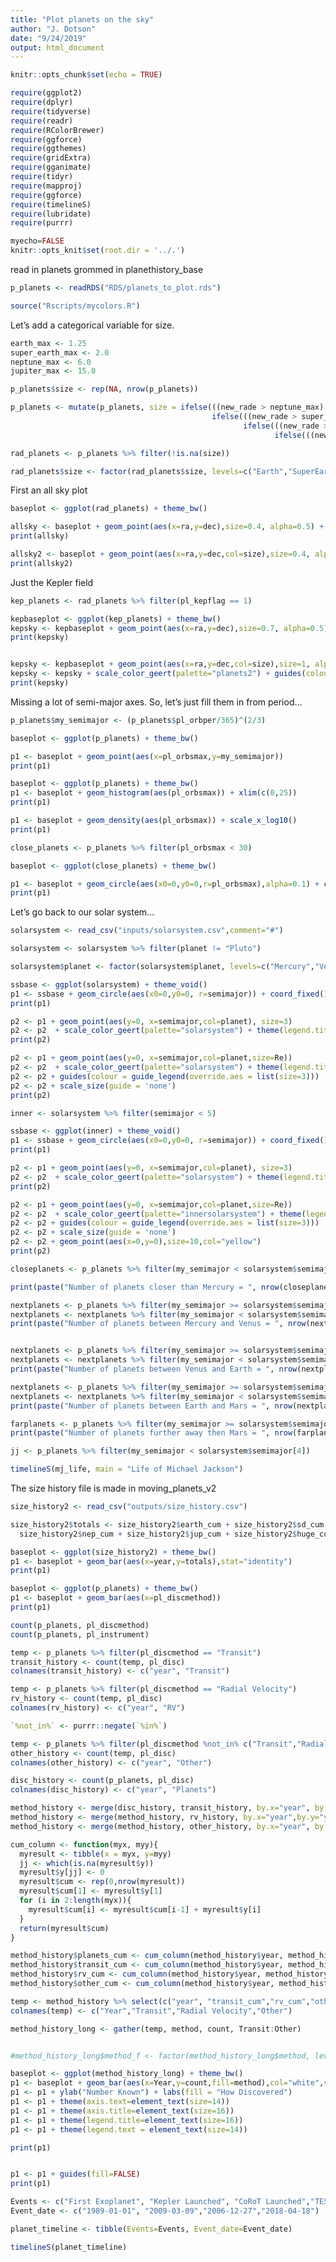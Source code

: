 ```yaml
---
title: "Plot planets on the sky"
author: "J. Dotson"
date: "9/24/2019"
output: html_document
---
```


```r
knitr::opts_chunk$set(echo = TRUE)

require(ggplot2)
require(dplyr)
require(tidyverse)
require(readr)
require(RColorBrewer)
require(ggforce)
require(ggthemes)
require(gridExtra)
require(gganimate)
require(tidyr)
require(mapproj)
require(ggforce)
require(timelineS)
require(lubridate)
require(purrr)

myecho=FALSE
knitr::opts_knit$set(root.dir = '../.')

```

read in planets grommed in planethistory_base

```r

p_planets <- readRDS("RDS/planets_to_plot.rds")

source("Rscripts/mycolors.R")

```

Let's add a categorical variable for size.

```r

earth_max <- 1.25
super_earth_max <- 2.0
neptune_max <- 6.0
jupiter_max <- 15.0

p_planets$size <- rep(NA, nrow(p_planets))

p_planets <- mutate(p_planets, size = ifelse(((new_rade > neptune_max) & (new_rade <= jupiter_max)), "Jupiter",
                                             ifelse(((new_rade > super_earth_max) & (new_rade <= neptune_max)), "Neptune",
                                                    ifelse(((new_rade > earth_max)& (new_rade <= super_earth_max)), "SuperEarth",
                                                           ifelse(((new_rade > 0) & (new_rade <= earth_max)), "Earth", "Huge")))))

rad_planets <- p_planets %>% filter(!is.na(size))

rad_planets$size <- factor(rad_planets$size, levels=c("Earth","SuperEarth","Neptune","Jupiter","Huge"))

```





First an all sky plot


```r

baseplot <- ggplot(rad_planets) + theme_bw()

allsky <- baseplot + geom_point(aes(x=ra,y=dec),size=0.4, alpha=0.5) + coord_map(projection="mollweide")
print(allsky)

allsky2 <- baseplot + geom_point(aes(x=ra,y=dec,col=size),size=0.4, alpha=0.5) + coord_fixed()
print(allsky2)

```

Just the Kepler field

```r
kep_planets <- rad_planets %>% filter(pl_kepflag == 1)

kepbaseplot <- ggplot(kep_planets) + theme_bw()
kepsky <- kepbaseplot + geom_point(aes(x=ra,y=dec),size=0.7, alpha=0.5) + coord_map(projection="mollweide")
print(kepsky)


kepsky <- kepbaseplot + geom_point(aes(x=ra,y=dec,col=size),size=1, alpha=1) + coord_map(projection="mollweide")
kepsky <- kepsky + scale_color_geert(palette="planets2") + guides(colour = guide_legend(override.aes = list(size=3)))
print(kepsky)


```

Missing a lot of semi-major axes.  So, let's just fill them in from period...

```r
p_planets$my_semimajor <- (p_planets$pl_orbper/365)^(2/3)
```

```r
baseplot <- ggplot(p_planets) + theme_bw()

p1 <- baseplot + geom_point(aes(x=pl_orbsmax,y=my_semimajor))
print(p1)

```



```r
baseplot <- ggplot(p_planets) + theme_bw()
p1 <- baseplot + geom_histogram(aes(pl_orbsmax)) + xlim(c(0,25))
print(p1)

p1 <- baseplot + geom_density(aes(pl_orbsmax)) + scale_x_log10()
print(p1)


```




```r

close_planets <- p_planets %>% filter(pl_orbsmax < 30)

baseplot <- ggplot(close_planets) + theme_bw()

p1 <- baseplot + geom_circle(aes(x0=0,y0=0,r=pl_orbsmax),alpha=0.1) + coord_fixed()
print(p1)


```

Let's go back to our solar system...

```r
solarsystem <- read_csv("inputs/solarsystem.csv",comment="#")

solarsystem <- solarsystem %>% filter(planet != "Pluto")

solarsystem$planet <- factor(solarsystem$planet, levels=c("Mercury","Venus","Earth","Mars","Jupiter","Saturn","Uranus","Neptune"))

```

```r
ssbase <- ggplot(solarsystem) + theme_void()
p1 <- ssbase + geom_circle(aes(x0=0,y0=0, r=semimajor)) + coord_fixed()
print(p1)

p2 <- p1 + geom_point(aes(y=0, x=semimajor,col=planet), size=3)
p2 <- p2  + scale_color_geert(palette="solarsystem") + theme(legend.title = element_blank())
print(p2)

p2 <- p1 + geom_point(aes(y=0, x=semimajor,col=planet,size=Re))
p2 <- p2  + scale_color_geert(palette="solarsystem") + theme(legend.title = element_blank())
p2 <- p2 + guides(colour = guide_legend(override.aes = list(size=3)))
p2 <- p2 + scale_size(guide = 'none')
print(p2)
```


```r
inner <- solarsystem %>% filter(semimajor < 5)

ssbase <- ggplot(inner) + theme_void()
p1 <- ssbase + geom_circle(aes(x0=0,y0=0, r=semimajor)) + coord_fixed()
print(p1)

p2 <- p1 + geom_point(aes(y=0, x=semimajor,col=planet), size=3)
p2 <- p2  + scale_color_geert(palette="solarsystem") + theme(legend.title = element_blank())
print(p2)

p2 <- p1 + geom_point(aes(y=0, x=semimajor,col=planet,size=Re))
p2 <- p2  + scale_color_geert(palette="innersolarsystem") + theme(legend.title = element_blank())
p2 <- p2 + guides(colour = guide_legend(override.aes = list(size=3)))
p2 <- p2 + scale_size(guide = 'none')
p2 <- p2 + geom_point(aes(x=0,y=0),size=10,col="yellow")
print(p2)


```

```r
closeplanets <- p_planets %>% filter(my_semimajor < solarsystem$semimajor[1])

print(paste("Number of planets closer than Mercury = ", nrow(closeplanets)))

nextplanets <- p_planets %>% filter(my_semimajor >= solarsystem$semimajor[1])
nextplanets <- nextplanets %>% filter(my_semimajor < solarsystem$semimajor[2])
print(paste("Number of planets between Mercury and Venus = ", nrow(nextplanets)))


nextplanets <- p_planets %>% filter(my_semimajor >= solarsystem$semimajor[2])
nextplanets <- nextplanets %>% filter(my_semimajor < solarsystem$semimajor[3])
print(paste("Number of planets between Venus and Earth = ", nrow(nextplanets)))

nextplanets <- p_planets %>% filter(my_semimajor >= solarsystem$semimajor[3])
nextplanets <- nextplanets %>% filter(my_semimajor < solarsystem$semimajor[4])
print(paste("Number of planets between Earth and Mars = ", nrow(nextplanets)))

farplanets <- p_planets %>% filter(my_semimajor >= solarsystem$semimajor[4])
print(paste("Number of planets further away then Mars = ", nrow(farplanets)))

jj <- p_planets %>% filter(my_semimajor < solarsystem$semimajor[4])


```


```r
timelineS(mj_life, main = "Life of Michael Jackson")
```
The size history file is made in moving_planets_v2

```r
size_history2 <- read_csv("outputs/size_history.csv")
```

```r
size_history2$totals <- size_history2$earth_cum + size_history2$sd_cum + 
  size_history2$nep_cum + size_history2$jup_cum + size_history2$huge_cum
```


```r
baseplot <- ggplot(size_history2) + theme_bw()
p1 <- baseplot + geom_bar(aes(x=year,y=totals),stat="identity")
print(p1)
```

```r
baseplot <- ggplot(p_planets) + theme_bw()
p1 <- baseplot + geom_bar(aes(x=pl_discmethod))
print(p1)


```

```r
count(p_planets, pl_discmethod)
count(p_planets, pl_instrument)
```



```r
temp <- p_planets %>% filter(pl_discmethod == "Transit")
transit_history <- count(temp, pl_disc)
colnames(transit_history) <- c("year", "Transit")

temp <- p_planets %>% filter(pl_discmethod == "Radial Velocity")
rv_history <- count(temp, pl_disc)
colnames(rv_history) <- c("year", "RV")

`%not_in%` <- purrr::negate(`%in%`)

temp <- p_planets %>% filter(pl_discmethod %not_in% c("Transit","Radial Velocity"))
other_history <- count(temp, pl_disc)
colnames(other_history) <- c("year", "Other")

disc_history <- count(p_planets, pl_disc)
colnames(disc_history) <- c("year", "Planets")

method_history <- merge(disc_history, transit_history, by.x="year", by.y="year", all.x=TRUE)
method_history <- merge(method_history, rv_history, by.x="year",by.y="year",all.x=TRUE)
method_history <- merge(method_history, other_history, by.x="year", by.y="year",all.x=TRUE)


```

```r
cum_column <- function(myx, myy){
  myresult <- tibble(x = myx, y=myy)
  jj <- which(is.na(myresult$y))
  myresult$y[jj] <- 0
  myresult$cum <- rep(0,nrow(myresult))
  myresult$cum[1] <- myresult$y[1]
  for (i in 2:length(myx)){
    myresult$cum[i] <- myresult$cum[i-1] + myresult$y[i]
  }
  return(myresult$cum)
}
```

```r
method_history$planets_cum <- cum_column(method_history$year, method_history$Planets)
method_history$transit_cum <- cum_column(method_history$year, method_history$Transit)
method_history$rv_cum <- cum_column(method_history$year, method_history$RV)
method_history$other_cum <- cum_column(method_history$year, method_history$Other)
```

```r
temp <- method_history %>% select(c("year", "transit_cum","rv_cum","other_cum"))
colnames(temp) <- c("Year","Transit","Radial Velocity","Other")

method_history_long <- gather(temp, method, count, Transit:Other)


#method_history_long$method_f <- factor(method_history_long$method, levels=c("Transit","RV","Other"))
```

```r
baseplot <- ggplot(method_history_long) + theme_bw()
p1 <- baseplot + geom_bar(aes(x=Year,y=count,fill=method),col="white",stat="identity")
p1 <- p1 + ylab("Number Known") + labs(fill = "How Discovered")
p1 <- p1 + theme(axis.text=element_text(size=14))
p1 <- p1 + theme(axis.title=element_text(size=16))
p1 <- p1 + theme(legend.title=element_text(size=16))
p1 <- p1 + theme(legend.text = element_text(size=14)) 

print(p1)


p1 <- p1 + guides(fill=FALSE)
print(p1)

```




```r
Events <- c("First Exoplanet", "Kepler Launched", "CoRoT Launched","TESS Launched")
Event_date <- c("1989-01-01", "2009-03-09","2006-12-27","2018-04-18")

planet_timeline <- tibble(Events=Events, Event_date=Event_date)
```


```r
timelineS(planet_timeline)
```




